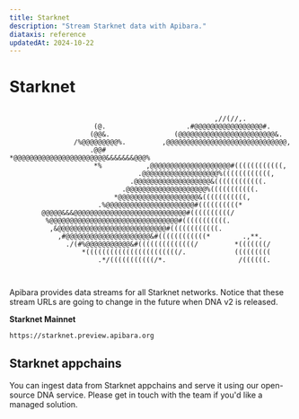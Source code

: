 ```yaml
---
title: Starknet
description: "Stream Starknet data with Apibara."
diataxis: reference
updatedAt: 2024-10-22
---
```


# Starknet

```

                                                   ,//(//,.
                     (@.                    .#@@@@@@@@@@@@@@@@@#.
                    (@@&.                (@@@@@@@@@@@@@@@@@@@@@@@@&.
                /%@@@@@@@@@%.         ,@@@@@@@@@@@@@@@@@@@@@@@@@@@@@@,
                    .@@#            *@@@@@@@@@@@@@@@@@@@@@@@&&&&&&&@@@%
                     *%           ,@@@@@@@@@@@@@@@@@@@@#((((((((((((,
                                .@@@@@@@@@@@@@@@@@@@%((((((((((((,
                              .@@@@@@@@@@@@@@@@@@@&((((((((((((.
                            .@@@@@@@@@@@@@@@@@@@@%(((((((((((.
                          *@@@@@@@@@@@@@@@@@@@@&(((((((((((,
                      .%@@@@@@@@@@@@@@@@@@@@@@#((((((((((*
        @@@@@&&&@@@@@@@@@@@@@@@@@@@@@@@@@@@@#((((((((((/
         %@@@@@@@@@@@@@@@@@@@@@@@@@@@@@@@@#(((((((((((.
          ,&@@@@@@@@@@@@@@@@@@@@@@@@@@@#((((((((((((.
            ,#@@@@@@@@@@@@@@@@@@@@@&#((((((((((((*        .,**.
              ./(#%@@@@@@@@@@@&#((((((((((((((/         *(((((((/
                  *(((((((((((((((((((((((/.            (((((((((
                      .*/(((((((((((/*.                  /((((((.



```

Apibara provides data streams for all Starknet networks. Notice that these
stream URLs are going to change in the future when DNA v2 is released.

**Starknet Mainnet**

```txt
https://starknet.preview.apibara.org
```

## Starknet appchains

You can ingest data from Starknet appchains and serve it using our open-source
DNA service. Please get in touch with the team if you'd like a managed solution.
